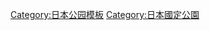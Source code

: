 {{Navbox
| name       = 国定公园列表
| title      = [[日本]][[國定公園#國定公園列表|國定公園列表]]
| titlestyle = background-color:#9fc;
| state ={{{state|autocollapse}}}
| image      =
| bodyclass =hlist
| group1=北海道
| list1 =
* [[厚岸霧多布昆布森國定公園|厚岸霧多布昆布森]]
* [[暑寒別天賣燒尻國定公園|暑寒別天賣燒尻]]
* [[網走國定公園|網走]]
* [[二世古積丹小樽海岸國定公園|新雪谷積丹小樽海岸]]
* [[日高山脈襟裳國定公園|日高山脈襟裳]]
* [[大沼國定公園|大沼]]
|group2=東北
|list2 =
* [[下北半島國定公園|下北半島]]
* [[津輕國定公園|津輕]]
* [[早池峰國定公園|早池峰]]
* [[栗駒國定公園|栗駒]]
* [[藏王國定公園|藏王]]
* [[男鹿國定公園|男鹿]]
* [[鳥海國定公園|鳥海]]
* [[越後三山只見國定公園|越後三山只見]]
|group3=關東
|list3 =
* [[水鄉筑波國定公園|水鄉筑波]]
* [[妙義荒船佐久高原國定公園|妙義荒船佐久高原]]
* [[南房總國定公園|南房總]]
* [[明治之森高尾國定公園|明治之森高尾]]
* [[丹澤大山國定公園|丹澤大山]]
|group4=中部
|list4 =
* [[佐渡彌彥米山國定公園|佐渡彌彥米山]]
* [[能登半島國定公園|能登半島]]
* [[越前加賀海岸國定公園|越前加賀海岸]]
* [[若狹灣國定公園|若狹灣]]
* [[八岳中信高原國定公園|八岳中信高原]]
* [[中央阿爾卑斯國定公園|中央阿爾卑斯]]
* [[天龍奧三河國定公園|天龍奧三河]]
* [[揖斐關原養老國定公園|揖斐關原養老]]
* [[飛驒木曾川國定公園|飛驒木曾川]]
* [[愛知高原國定公園|愛知高原]]
* [[三河灣國定公園|三河灣]]
|group5=近畿
|list5 =
* [[鈴鹿國定公園|鈴鹿]]
* [[室生赤目青山國定公園|室生赤目青山]]
* [[琵琶湖國定公園|琵琶湖]]
* [[丹後天橋立大江山國定公園|丹後天橋立大江山]]
* [[京都丹波高原國定公園|京都丹波高原]]
* [[明治之森箕面國定公園|明治之森箕面]]
* [[金剛生駒紀泉國定公園|金剛生駒紀泉]]
* [[冰之山後山那岐山國定公園|冰之山後山那岐山]]
* [[大和青垣國定公園|大和青垣]]
* [[高野龍神國定公園|高野龍神]]
|group6=中國、四國
|list6 =
* [[比婆道後帝釋國定公園|比婆道後帝釋]]
* [[西中國山地國定公園|西中國山地]]
* [[北長門海岸國定公園|北長門海岸]]
* [[秋吉台國定公園|秋吉台]]
* [[劍山國定公園|劍山]]
* [[室戶阿南海岸國定公園|室戶阿南海岸]]
* [[石鎚國定公園|石鎚]]
|group7=九州、沖繩
|list7 =
* [[北九州國定公園|北九州]]
* [[玄海國定公園|玄海]]
* [[耶馬日田英彥山國定公園|耶馬日田英彥山]]
* [[壹岐對馬國定公園|壹岐對馬]]
* [[九州中央山地國定公園|九州中央山地]]
* [[日豐海岸國定公園|日豐海岸]]
* [[祖母傾國定公園|祖母傾]]
* [[日南海岸國定公園|日南海岸]]
* [[甑島國定公園|甑島]]
* [[沖繩海岸國定公園|沖繩海岸]]
* [[沖繩戰跡國定公園|沖繩戰跡]]
|below=
*{{CI|commons}}[[:commons:Category:Quasi-National Parks of Japan|Commons]]
*相關：[[日本國立公園#日本國立公園一覧|日本國立公園一覧]]
}}<noinclude>
{{collapsible option}}
[[Category:日本公园模板]]
[[Category:日本國定公園]]
</noinclude>